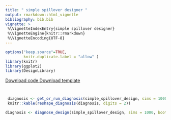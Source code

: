 ```yaml
---
title: " simple spillover designer " 
output: rmarkdown::html_vignette
bibliography: bib.bib
vignette: >
 %\VignetteIndexEntry{simple spillover designer}
 %\VignetteEngine{knitr::rmarkdown}
 %\VignetteEncoding{UTF-8}
---
```

              
```r
options("keep.source"=TRUE,
        knitr.duplicate.label = "allow" )
library(knitr)
library(ggplot2)
library(DesignLibrary)
```
              
<div class="btn-group">
  <a class="btn btn-primary" href="http://declaredesign.org/articles/simple_spillover.R">
     <i class="fa fa-code" title = "Download code for design" fa-2x></i> Download code
  </a>
  <a class="btn btn-primary" href="http://declaredesign.org/articles/simple_spillover_designer.RDS">
     <i class="fa fa-clipboard" title = "Download template for design" fa-2x></i> Download template
  </a> 
</div>
            
  



```r
```

  
```r
```
  

```r
 diagnosis <- get_or_run_diagnosis(simple_spillover_design, sims = 1000, bootstrap = FALSE)
 knitr::kable(reshape_diagnosis(diagnosis, digits = 2))
```
  
  

```r
diagnosis <- diagnose_design(simple_spillover_design, sims = 1000, bootstrap = FALSE)
```


